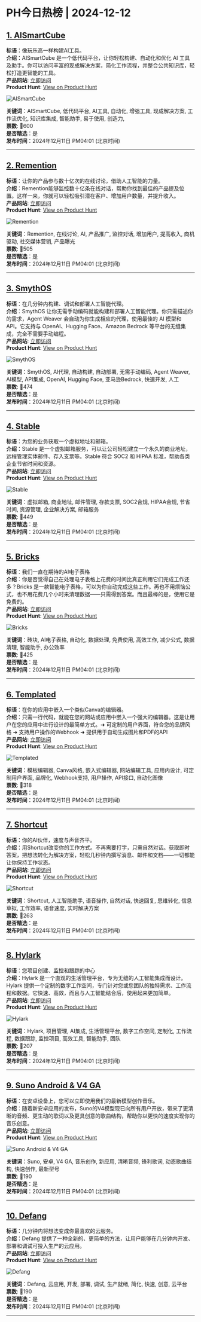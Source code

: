 # PH今日热榜 | 2024-12-12  

## [1. AISmartCube](https://www.producthunt.com/posts/aismartcube-2?utm_campaign=producthunt-api&utm_medium=api-v2&utm_source=Application%3A+ph-daily+%28ID%3A+150577%29)  
**标语**：像玩乐高一样构建AI工具。  
**介绍**：AISmartCube 是一个低代码平台，让你轻松构建、自动化和优化 AI 工具及助手。你可以访问丰富的现成解决方案，简化工作流程，并整合公共知识库，轻松打造更智能的工具。  
**产品网站**: [立即访问](https://www.producthunt.com/r/4ZULBANMXB6NF6?utm_campaign=producthunt-api&utm_medium=api-v2&utm_source=Application%3A+ph-daily+%28ID%3A+150577%29)  
**Product Hunt**: [View on Product Hunt](https://www.producthunt.com/posts/aismartcube-2?utm_campaign=producthunt-api&utm_medium=api-v2&utm_source=Application%3A+ph-daily+%28ID%3A+150577%29)  

![AISmartCube](https://ph-files.imgix.net/721e02cb-c463-4ee5-9655-f4eac8465248.png?auto=format&fit=crop&frame=1&h=512&w=1024)  

**关键词**：AISmartCube, 低代码平台, AI工具, 自动化, 增强工具, 现成解决方案, 工作流优化, 知识库集成, 智能助手, 易于使用, 创造力,  
**票数**: 🔺600  
**是否精选**：是  
**发布时间**：2024年12月11日 PM04:01 (北京时间)  

---  

## [2. Remention](https://www.producthunt.com/posts/remention?utm_campaign=producthunt-api&utm_medium=api-v2&utm_source=Application%3A+ph-daily+%28ID%3A+150577%29)  
**标语**：让你的产品参与数十亿次的在线讨论，借助人工智能的力量。  
**介绍**：Remention能够监控数十亿条在线对话，帮助你找到最佳的产品提及位置。这样一来，你就可以轻松吸引潜在客户、增加用户数量，并提升收入。  
**产品网站**: [立即访问](https://www.producthunt.com/r/KF35LY6GUWQ4OG?utm_campaign=producthunt-api&utm_medium=api-v2&utm_source=Application%3A+ph-daily+%28ID%3A+150577%29)  
**Product Hunt**: [View on Product Hunt](https://www.producthunt.com/posts/remention?utm_campaign=producthunt-api&utm_medium=api-v2&utm_source=Application%3A+ph-daily+%28ID%3A+150577%29)  

![Remention](https://ph-files.imgix.net/8b118010-2b57-474c-862f-b7403d87196f.png?auto=format&fit=crop&frame=1&h=512&w=1024)  

**关键词**：Remention, 在线讨论, AI, 产品推广, 监控对话, 增加用户, 提高收入, 商机驱动, 社交媒体营销, 产品曝光  
**票数**: 🔺505  
**是否精选**：是  
**发布时间**：2024年12月11日 PM04:01 (北京时间)  

---  

## [3. SmythOS](https://www.producthunt.com/posts/smythos?utm_campaign=producthunt-api&utm_medium=api-v2&utm_source=Application%3A+ph-daily+%28ID%3A+150577%29)  
**标语**：在几分钟内构建、调试和部署人工智能代理。  
**介绍**：SmythOS 让你无需手动编码就能构建和部署人工智能代理。你只需描述你的需求，Agent Weaver 会自动为你生成相应的代理，使用最佳的 AI 模型和 API。它支持与 OpenAI、Hugging Face、Amazon Bedrock 等平台的无缝集成，完全不需要手动编程。  
**产品网站**: [立即访问](https://www.producthunt.com/r/VHC7WW4R2VCYBK?utm_campaign=producthunt-api&utm_medium=api-v2&utm_source=Application%3A+ph-daily+%28ID%3A+150577%29)  
**Product Hunt**: [View on Product Hunt](https://www.producthunt.com/posts/smythos?utm_campaign=producthunt-api&utm_medium=api-v2&utm_source=Application%3A+ph-daily+%28ID%3A+150577%29)  

![SmythOS](https://ph-files.imgix.net/a16e0b64-93e1-4bef-82bb-b5dbedc10832.png?auto=format&fit=crop&frame=1&h=512&w=1024)  

**关键词**：SmythOS, AI代理, 自动构建, 自动部署, 无需手动编码, Agent Weaver, AI模型, API集成, OpenAI, Hugging Face, 亚马逊Bedrock, 快速开发, 人工  
**票数**: 🔺474  
**是否精选**：是  
**发布时间**：2024年12月11日 PM04:01 (北京时间)  

---  

## [4. Stable](https://www.producthunt.com/posts/stable-2?utm_campaign=producthunt-api&utm_medium=api-v2&utm_source=Application%3A+ph-daily+%28ID%3A+150577%29)  
**标语**：为您的业务获取一个虚拟地址和邮箱。  
**介绍**：Stable 是一个虚拟邮箱服务，可以让公司轻松建立一个永久的商业地址，远程管理实体邮件、存入支票等。Stable 符合 SOC2 和 HIPAA 标准，帮助各类企业节省时间和资源。  
**产品网站**: [立即访问](https://www.producthunt.com/r/2DOOUAFUBYH3UW?utm_campaign=producthunt-api&utm_medium=api-v2&utm_source=Application%3A+ph-daily+%28ID%3A+150577%29)  
**Product Hunt**: [View on Product Hunt](https://www.producthunt.com/posts/stable-2?utm_campaign=producthunt-api&utm_medium=api-v2&utm_source=Application%3A+ph-daily+%28ID%3A+150577%29)  

![Stable](https://ph-files.imgix.net/a04e160b-dc2b-4952-8172-977db28778cd.png?auto=format&fit=crop&frame=1&h=512&w=1024)  

**关键词**：虚拟邮箱, 商业地址, 邮件管理, 存款支票, SOC2合规, HIPAA合规, 节省时间, 资源管理, 企业解决方案, 邮箱服务  
**票数**: 🔺449  
**是否精选**：是  
**发布时间**：2024年12月11日 PM04:01 (北京时间)  

---  

## [5. Bricks](https://www.producthunt.com/posts/bricks-7d28cd1e-2d96-478a-ae15-66d2cd0cf592?utm_campaign=producthunt-api&utm_medium=api-v2&utm_source=Application%3A+ph-daily+%28ID%3A+150577%29)  
**标语**：我们一直在期待的AI电子表格  
**介绍**：你是否觉得自己在处理电子表格上花费的时间比真正利用它们完成工作还多？Bricks 是一款智能电子表格，可以为你自动完成这些工作。再也不用烦恼公式，也不用花费几个小时来清理数据——只需得到答案。而且最棒的是，使用它是免费的。  
**产品网站**: [立即访问](https://www.producthunt.com/r/76JOSA7P3RVLCX?utm_campaign=producthunt-api&utm_medium=api-v2&utm_source=Application%3A+ph-daily+%28ID%3A+150577%29)  
**Product Hunt**: [View on Product Hunt](https://www.producthunt.com/posts/bricks-7d28cd1e-2d96-478a-ae15-66d2cd0cf592?utm_campaign=producthunt-api&utm_medium=api-v2&utm_source=Application%3A+ph-daily+%28ID%3A+150577%29)  

![Bricks](https://ph-files.imgix.net/2c64d100-3a23-42be-8ae5-fba12eb90469.png?auto=format&fit=crop&frame=1&h=512&w=1024)  

**关键词**：砖块, AI电子表格, 自动化, 数据处理, 免费使用, 高效工作, 减少公式, 数据清理, 智能助手, 办公效率  
**票数**: 🔺425  
**是否精选**：是  
**发布时间**：2024年12月11日 PM04:01 (北京时间)  

---  

## [6. Templated](https://www.producthunt.com/posts/templated-3?utm_campaign=producthunt-api&utm_medium=api-v2&utm_source=Application%3A+ph-daily+%28ID%3A+150577%29)  
**标语**：在你的应用中嵌入一个类似Canva的编辑器。  
**介绍**：只需一行代码，就能在您的网站或应用中嵌入一个强大的编辑器。这是让用户在您的应用中进行设计的最简单方式。➜ 可定制的用户界面，符合您的品牌风格 ➜ 支持用户操作的Webhook ➜ 提供用于自动生成图片和PDF的API  
**产品网站**: [立即访问](https://www.producthunt.com/r/P6S3LS536DNSTK?utm_campaign=producthunt-api&utm_medium=api-v2&utm_source=Application%3A+ph-daily+%28ID%3A+150577%29)  
**Product Hunt**: [View on Product Hunt](https://www.producthunt.com/posts/templated-3?utm_campaign=producthunt-api&utm_medium=api-v2&utm_source=Application%3A+ph-daily+%28ID%3A+150577%29)  

![Templated](https://ph-files.imgix.net/a7aa7cb6-8952-46d3-aa38-7eb86b1a5d7b.png?auto=format&fit=crop&frame=1&h=512&w=1024)  

**关键词**：模板编辑器, Canva风格, 嵌入式编辑器, 网站编辑工具, 应用内设计, 可定制用户界面, 品牌化, Webhook支持, 用户操作, API接口, 自动化图像  
**票数**: 🔺318  
**是否精选**：是  
**发布时间**：2024年12月11日 PM04:01 (北京时间)  

---  

## [7. Shortcut](https://www.producthunt.com/posts/shortcut-3642bed8-d9b3-407e-8d5f-ea57036fe14b?utm_campaign=producthunt-api&utm_medium=api-v2&utm_source=Application%3A+ph-daily+%28ID%3A+150577%29)  
**标语**：你的AI伙伴，速度与声音齐平。  
**介绍**：用Shortcut改变你的工作方式。不再需要打字，只需自然对话。获取即时答案，把想法转化为解决方案，轻松几秒钟内撰写消息、邮件和文档——一切都能让你保持工作状态。  
**产品网站**: [立即访问](https://www.producthunt.com/r/GBJ63VCKTKCE6R?utm_campaign=producthunt-api&utm_medium=api-v2&utm_source=Application%3A+ph-daily+%28ID%3A+150577%29)  
**Product Hunt**: [View on Product Hunt](https://www.producthunt.com/posts/shortcut-3642bed8-d9b3-407e-8d5f-ea57036fe14b?utm_campaign=producthunt-api&utm_medium=api-v2&utm_source=Application%3A+ph-daily+%28ID%3A+150577%29)  

![Shortcut](https://ph-files.imgix.net/20b8742c-cd83-4357-95cd-f3347cf39d33.png?auto=format&fit=crop&frame=1&h=512&w=1024)  

**关键词**：Shortcut, 人工智能助手, 语音操作, 自然对话, 快速回复, 思维转化, 信息草拟, 工作效率, 语音速度, 实时解决方案  
**票数**: 🔺263  
**是否精选**：是  
**发布时间**：2024年12月11日 PM04:01 (北京时间)  

---  

## [8. Hylark](https://www.producthunt.com/posts/hylark?utm_campaign=producthunt-api&utm_medium=api-v2&utm_source=Application%3A+ph-daily+%28ID%3A+150577%29)  
**标语**：您项目创建、监控和跟踪的中心  
**介绍**：Hylark 是一个直观的生活管理平台，专为无缝的人工智能集成而设计。Hylark 提供一个定制的数字工作空间，专门针对您或您团队的独特需求、工作流程和数据。它快速、高效，而且与人工智能结合后，使用起来更加简单。  
**产品网站**: [立即访问](https://www.producthunt.com/r/M2IJYRRUCKUONK?utm_campaign=producthunt-api&utm_medium=api-v2&utm_source=Application%3A+ph-daily+%28ID%3A+150577%29)  
**Product Hunt**: [View on Product Hunt](https://www.producthunt.com/posts/hylark?utm_campaign=producthunt-api&utm_medium=api-v2&utm_source=Application%3A+ph-daily+%28ID%3A+150577%29)  

![Hylark](https://ph-files.imgix.net/562a7268-6543-490d-9647-cf98ffcefbe0.png?auto=format&fit=crop&frame=1&h=512&w=1024)  

**关键词**：Hylark, 项目管理, AI集成, 生活管理平台, 数字工作空间, 定制化, 工作流程, 数据跟踪, 监控项目, 高效工具, 智能助手, 团队  
**票数**: 🔺207  
**是否精选**：是  
**发布时间**：2024年12月11日 PM04:01 (北京时间)  

---  

## [9. Suno Android & V4 GA ](https://www.producthunt.com/posts/suno-android-v4-ga?utm_campaign=producthunt-api&utm_medium=api-v2&utm_source=Application%3A+ph-daily+%28ID%3A+150577%29)  
**标语**：在安卓设备上，您可以立即使用我们的最新模型创作音乐。  
**介绍**：随着新安卓应用的发布，Suno的V4模型现已向所有用户开放，带来了更清晰的音频、更生动的歌词以及更具创意的歌曲结构，帮助你以更快的速度实现你的音乐创意。  
**产品网站**: [立即访问](https://www.producthunt.com/r/BEQK6ZPZ54EXRC?utm_campaign=producthunt-api&utm_medium=api-v2&utm_source=Application%3A+ph-daily+%28ID%3A+150577%29)  
**Product Hunt**: [View on Product Hunt](https://www.producthunt.com/posts/suno-android-v4-ga?utm_campaign=producthunt-api&utm_medium=api-v2&utm_source=Application%3A+ph-daily+%28ID%3A+150577%29)  

![Suno Android & V4 GA ](https://ph-files.imgix.net/50ddb59b-b1b9-4909-afdd-cff024906ef1.jpeg?auto=format&fit=crop&frame=1&h=512&w=1024)  

**关键词**：Suno, 安卓, V4 GA, 音乐创作, 新应用, 清晰音频, 锋利歌词, 动态歌曲结构, 快速创作, 最新型号  
**票数**: 🔺190  
**是否精选**：是  
**发布时间**：2024年12月11日 PM04:01 (北京时间)  

---  

## [10. Defang](https://www.producthunt.com/posts/defang?utm_campaign=producthunt-api&utm_medium=api-v2&utm_source=Application%3A+ph-daily+%28ID%3A+150577%29)  
**标语**：几分钟内将想法变成你最喜欢的云服务。  
**介绍**：Defang 提供了一种全新的、更简单的方法，让用户能够在几分钟内开发、部署和调试可投入生产的云应用。  
**产品网站**: [立即访问](https://www.producthunt.com/r/QTVC632XTS3WHB?utm_campaign=producthunt-api&utm_medium=api-v2&utm_source=Application%3A+ph-daily+%28ID%3A+150577%29)  
**Product Hunt**: [View on Product Hunt](https://www.producthunt.com/posts/defang?utm_campaign=producthunt-api&utm_medium=api-v2&utm_source=Application%3A+ph-daily+%28ID%3A+150577%29)  

![Defang](https://ph-files.imgix.net/bdf75cdd-5727-4903-b22d-04b72b8cd328.png?auto=format&fit=crop&frame=1&h=512&w=1024)  

**关键词**：Defang, 云应用, 开发, 部署, 调试, 生产就绪, 简化, 快速, 创意, 云平台  
**票数**: 🔺190  
**是否精选**：是  
**发布时间**：2024年12月11日 PM04:01 (北京时间)  

---  

